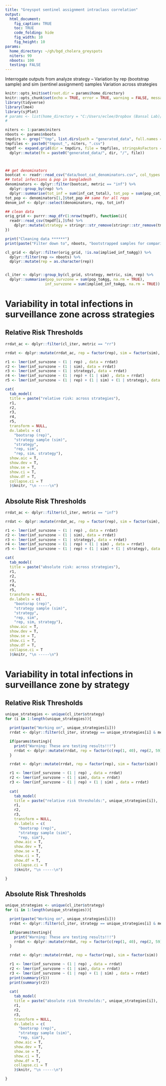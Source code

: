 ```yaml
---
title: "Greyspot sentinel assignment intraclass correlation"
output:
  html_document:
    fig_caption: TRUE
    toc: TRUE
    code_folding: hide
    fig_width: 10
    fig_height: 10
params:
  home_directory: ~/gh/bgd_cholera_greyspots
  niters: 99
  nboots: 100
  testing: FALSE
---
```

Interrogate outputs from analyze strategy -- 
Variation by rep (bootstrap sample) and sim (sentinel assignment) samples
Variation across strategies

```r

knitr::opts_knit$set(root.dir = params$home_directory)
knitr::opts_chunk$set(echo = TRUE, error = TRUE, warning = FALSE, message = FALSE)
library(tidyverse)
library(lme4)
library(sjPlot)
# params <- list(home_directory = "C:/Users/eclee/Dropbox (Bansal Lab)/IDDynamicsJHU/gh/bgd_cholera_greyspots", niters=99, testing=TRUE)
# 

```

```r

niters <- 1:params$niters
nboots <- params$nboots
tmpdirs <- grep("^tmp", list.dirs(path = "generated_data", full.names = FALSE), value=TRUE)
tmpfiles <- paste0("tmpout_", niters, ".csv")
tmpdf <- expand.grid(dir = tmpdirs, file = tmpfiles, stringsAsFactors = FALSE) %>%
  dplyr::mutate(fn = paste0("generated_data/", dir, "/", file))



## get denominators
bootcat <- readr::read_csv("data/boot_cat_denominators.csv", col_types = "cccdd")
## total infections & pop in bangladesh
denominators <- dplyr::filter(bootcat, metric == "inf") %>%
  dplyr::group_by(rep) %>%
  dplyr::summarise(tot_inf = sum(inf_cat_total), tot_pop = sum(pop_cat_total))
tot_pop <- denominators[1,]$tot_pop ## same for all reps
denom_inf <- dplyr::select(denominators, rep, tot_inf)

```

```r
## clean data
orig_grid <- purrr::map_dfr(1:nrow(tmpdf), function(i){ 
  readr::read_csv(tmpdf[i,]$fn) %>%
    dplyr::mutate(strategy = stringr::str_remove(stringr::str_remove(tmpdf[i,]$dir, "^tmp_"), "_buff10-20-30_seed544400_nsims20"))
})

print("Cleaning data ******")
print(paste("Filter down to", nboots, "bootstrapped samples for comparison"))

cl_grid <- dplyr::filter(orig_grid, !is.na(implied_inf_toAgg)) %>%
  dplyr::filter(rep <= nboots) %>%
  dplyr::mutate(rep = as.character(rep)) 


cl_iter <- dplyr::group_by(cl_grid, strategy, metric, sim, rep) %>%
  dplyr::summarise(pop_survzone = sum(pop_toAgg, na.rm = TRUE),
                  inf_survzone = sum(implied_inf_toAgg, na.rm = TRUE)) 
```

# Variability in total infections in surveillance zone across strategies
## Relative Risk Thresholds

```r

rrdat_ac <- dplyr::filter(cl_iter, metric == "rr") 

rrdat <- dplyr::mutate(rrdat_ac, rep = factor(rep), sim = factor(sim), strategy = factor(strategy))

r1 <- lmer(inf_survzone ~ (1 | rep) , data = rrdat)
r2 <- lmer(inf_survzone ~ (1 | sim), data = rrdat)
r3 <- lmer(inf_survzone ~ (1 | strategy), data = rrdat)
r4 <- lmer(inf_survzone ~ (1 | rep) + (1 | sim) , data = rrdat)
r5 <- lmer(inf_survzone ~ (1 | rep) + (1 | sim) + (1 | strategy), data = rrdat)

cat(
  tab_model(
  title = paste("relative risk: across strategies"),
  r1,
  r2,
  r3,
  r4,
  r5,
  transform = NULL,
  dv.labels = c(
    "bootsrap (rep)",
    "strategy sample (sim)",
    "strategy",
    "rep, sim",
    "rep, sim, strategy"),
  show.aic = T,
  show.dev = T,
  show.se = T,
  show.ci = T,
  show.df = T,
  collapse.ci = T
  )$knitr, "\n -----\n")

```

## Absolute Risk Thresholds

```r

rrdat_ac <- dplyr::filter(cl_iter, metric == "inf") 

rrdat <- dplyr::mutate(rrdat_ac, rep = factor(rep), sim = factor(sim), strategy = factor(strategy))

r1 <- lmer(inf_survzone ~ (1 | rep) , data = rrdat)
r2 <- lmer(inf_survzone ~ (1 | sim), data = rrdat)
r3 <- lmer(inf_survzone ~ (1 | strategy), data = rrdat)
r4 <- lmer(inf_survzone ~ (1 | rep) + (1 | sim) , data = rrdat)
r5 <- lmer(inf_survzone ~ (1 | rep) + (1 | sim) + (1 | strategy), data = rrdat)

cat(
  tab_model(
  title = paste("absolute risk: across strategies"),
  r1,
  r2,
  r3,
  r4,
  r5,
  transform = NULL,
  dv.labels = c(
    "bootsrap (rep)",
    "strategy sample (sim)",
    "strategy",
    "rep, sim",
    "rep, sim, strategy"),
  show.aic = T,
  show.dev = T,
  show.se = T,
  show.ci = T,
  show.df = T,
  collapse.ci = T
  )$knitr, "\n -----\n")

```


# Variability in total infections in surveillance zone by strategy
## Relative Risk Thresholds

```r

unique_strategies <- unique(cl_iter$strategy)
for (i in 1:length(unique_strategies)){

  print(paste("Working on", unique_strategies[i]))
  rrdat <- dplyr::filter(cl_iter, strategy == unique_strategies[i] & metric == "rr") 

  if(params$testing){
    print("Warning: These are testing results!!!")
    rrdat <- dplyr::mutate(rrdat, rep = factor(c(rep(1, 40), rep(2, 59))), sim = factor(c(rep(1, 20), rep(2, 9), rep(3, 70))))
  }

  rrdat <- dplyr::mutate(rrdat, rep = factor(rep), sim = factor(sim))

  r1 <- lmer(inf_survzone ~ (1 | rep) , data = rrdat)
  r2 <- lmer(inf_survzone ~ (1 | sim), data = rrdat)
  r3 <- lmer(inf_survzone ~ (1 | rep) + (1 | sim) , data = rrdat)
  
  cat(
    tab_model(
    title = paste("relative risk thresholds:", unique_strategies[i]),
    r1,
    r2,
    r3,
    transform = NULL,
    dv.labels = c(
      "bootsrap (rep)",
      "strategy sample (sim)",
      "rep, sim"),
    show.aic = T,
    show.dev = T,
    show.se = T,
    show.ci = T,
    show.df = T,
    collapse.ci = T
    )$knitr, "\n -----\n")

}


```

## Absolute Risk Thresholds 

```r

unique_strategies <- unique(cl_iter$strategy)
for (i in 1:length(unique_strategies)){

  print(paste("Working on", unique_strategies[i]))
  rrdat <- dplyr::filter(cl_iter, strategy == unique_strategies[i] & metric == "inf") 

  if(params$testing){
    print("Warning: These are testing results!!!")
    rrdat <- dplyr::mutate(rrdat, rep = factor(c(rep(1, 40), rep(2, 59))), sim = factor(c(rep(1, 20), rep(2, 9), rep(3, 70))))
  }

  rrdat <- dplyr::mutate(rrdat, rep = factor(rep), sim = factor(sim))

  r1 <- lmer(inf_survzone ~ (1 | rep) , data = rrdat)
  r2 <- lmer(inf_survzone ~ (1 | sim), data = rrdat)
  r3 <- lmer(inf_survzone ~ (1 | rep) + (1 | sim) , data = rrdat)
  print(summary(r1))
  print(summary(r2))
  
  cat(
    tab_model(
    title = paste("absolute risk thresholds:", unique_strategies[i]),
    r1,
    r2,
    r3,
    transform = NULL,
    dv.labels = c(
      "bootsrap (rep)",
      "strategy sample (sim)",
      "rep, sim"),
    show.aic = T,
    show.dev = T,
    show.se = T,
    show.ci = T,
    show.df = T,
    collapse.ci = T
    )$knitr, "\n -----\n")

}


```